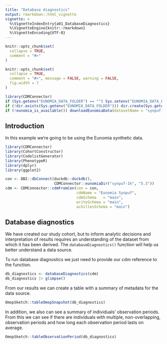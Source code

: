 ---
title: "Database diagnostics"
output: rmarkdown::html_vignette
vignette: >
  %\VignetteIndexEntry{a01_DatabaseDiagnostics}
  %\VignetteEngine{knitr::rmarkdown}
  %\VignetteEncoding{UTF-8}
---

```{r, include = FALSE}
knitr::opts_chunk$set(
  collapse = TRUE,
  comment = "#>"
)
```


```{r, include = FALSE}
knitr::opts_chunk$set(
  collapse = TRUE,
  comment = "#>", message = FALSE, warning = FALSE,
  fig.width = 7
)

library(CDMConnector)
if (Sys.getenv("EUNOMIA_DATA_FOLDER") == "") Sys.setenv("EUNOMIA_DATA_FOLDER" = tempdir())
if (!dir.exists(Sys.getenv("EUNOMIA_DATA_FOLDER"))) dir.create(Sys.getenv("EUNOMIA_DATA_FOLDER"))
if (!eunomia_is_available()) downloadEunomiaData(datasetName = "synpuf-1k")
```

## Introduction
In this example we're going to be using the Eunomia synthetic data. 

```{r}
library(CDMConnector)
library(CohortConstructor)
library(CodelistGenerator)
library(PhenotypeR)
library(dplyr)
library(ggplot2)

con <- DBI::dbConnect(duckdb::duckdb(), 
                      CDMConnector::eunomiaDir("synpuf-1k", "5.3"))
cdm <- CDMConnector::cdmFromCon(con = con, 
                                cdmName = "Eunomia Synpuf",
                                cdmSchema   = "main",
                                writeSchema = "main", 
                                achillesSchema = "main")
```

## Database diagnostics

We have created our study cohort, but to inform analytic decisions and interpretation of results requires an understanding of the dataset from which it has been derived. The `databaseDiagnostics()` function will help us better understand a data source. 

To run database diagnostics we just need to provide our cdm reference to the function.

```{r}
db_diagnostics <- databaseDiagnostics(cdm)
db_diagnostics |> glimpse()
```

From our results we can create a table with a summary of metadata for the data source.
```{r}
OmopSketch::tableOmopSnapshot(db_diagnostics)
```

In addition, we also can see a summary of individuals' observation periods. From this we can see if there are individuals with multiple, non-overlapping, observation periods and how long each observation period lasts on average. 
```{r}
OmopSketch::tableObservationPeriod(db_diagnostics)
```
